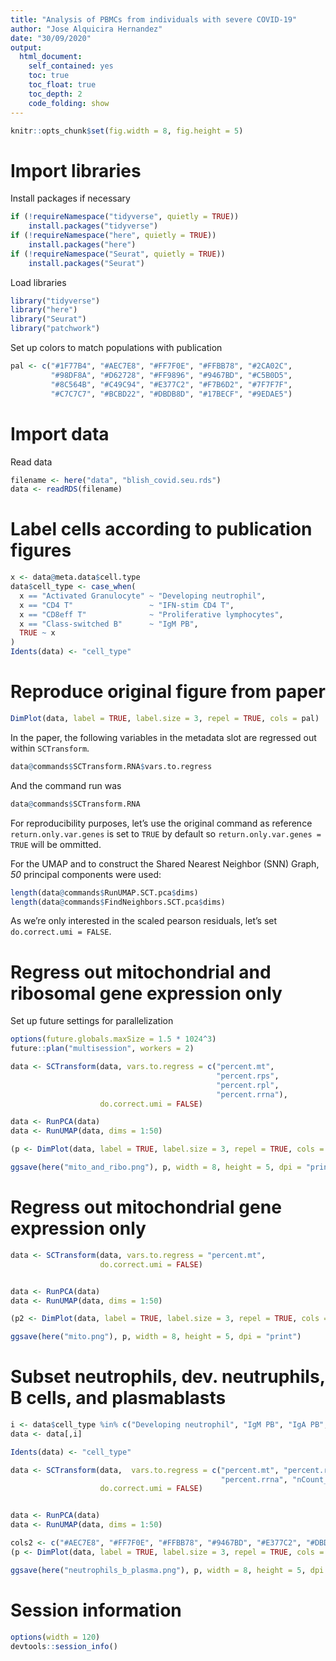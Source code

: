 ```yaml
---
title: "Analysis of PBMCs from individuals with severe COVID-19"
author: "Jose Alquicira Hernandez"
date: "30/09/2020"
output: 
  html_document:
    self_contained: yes
    toc: true
    toc_float: true
    toc_depth: 2
    code_folding: show
---
```


```r
knitr::opts_chunk$set(fig.width = 8, fig.height = 5)
```

# Import libraries

Install packages if necessary

```r
if (!requireNamespace("tidyverse", quietly = TRUE))
    install.packages("tidyverse")
if (!requireNamespace("here", quietly = TRUE))
    install.packages("here")
if (!requireNamespace("Seurat", quietly = TRUE))
    install.packages("Seurat")
```

Load libraries

```r
library("tidyverse")
library("here")
library("Seurat")
library("patchwork")
```

Set up colors to match populations with publication

```r
pal <- c("#1F77B4", "#AEC7E8", "#FF7F0E", "#FFBB78", "#2CA02C",
         "#98DF8A", "#D62728", "#FF9896", "#9467BD", "#C5B0D5",
         "#8C564B", "#C49C94", "#E377C2", "#F7B6D2", "#7F7F7F",
         "#C7C7C7", "#BCBD22", "#DBDB8D", "#17BECF", "#9EDAE5")
```

# Import data

Read data

```r
filename <- here("data", "blish_covid.seu.rds")
data <- readRDS(filename)
```


# Label cells according to publication figures

```r
x <- data@meta.data$cell.type 
data$cell_type <- case_when(
  x == "Activated Granulocyte" ~ "Developing neutrophil",
  x == "CD4 T"                 ~ "IFN-stim CD4 T",
  x == "CD8eff T"              ~ "Proliferative lymphocytes",
  x == "Class-switched B"      ~ "IgM PB",
  TRUE ~ x
)
Idents(data) <- "cell_type"
```

# Reproduce original figure from paper

```r
DimPlot(data, label = TRUE, label.size = 3, repel = TRUE, cols = pal)
```

In the paper, the following variables in the metadata slot are regressed out
within `SCTransform`.

```r
data@commands$SCTransform.RNA$vars.to.regress
```

And the command run was

```r
data@commands$SCTransform.RNA
```

For reproducibility purposes, let's use the original command as reference
`return.only.var.genes` is set to `TRUE` by default so 
`return.only.var.genes = TRUE` will be ommitted.

For the UMAP and to construct the Shared Nearest Neighbor (SNN) Graph, *50* 
principal components were used:


```r
length(data@commands$RunUMAP.SCT.pca$dims)
length(data@commands$FindNeighbors.SCT.pca$dims)
```

As we're only interested in the scaled pearson residuals, let's set
`do.correct.umi = FALSE`.


# Regress out mitochondrial and ribosomal gene expression only

Set up future settings for parallelization

```r
options(future.globals.maxSize = 1.5 * 1024^3)
future::plan("multisession", workers = 2)
```


```r
data <- SCTransform(data, vars.to.regress = c("percent.mt", 
                                              "percent.rps", 
                                              "percent.rpl", 
                                              "percent.rrna"), 
                    do.correct.umi = FALSE)

data <- RunPCA(data)
data <- RunUMAP(data, dims = 1:50)
```

```r
(p <- DimPlot(data, label = TRUE, label.size = 3, repel = TRUE, cols = pal))
```

```r
ggsave(here("mito_and_ribo.png"), p, width = 8, height = 5, dpi = "print")
```


# Regress out mitochondrial gene expression only


```r
data <- SCTransform(data, vars.to.regress = "percent.mt", 
                    do.correct.umi = FALSE)


data <- RunPCA(data)
data <- RunUMAP(data, dims = 1:50)
```

```r
(p2 <- DimPlot(data, label = TRUE, label.size = 3, repel = TRUE, cols = pal))
```

```r
ggsave(here("mito.png"), p, width = 8, height = 5, dpi = "print")
```


# Subset neutrophils, dev. neutruphils, B cells, and plasmablasts


```r
i <- data$cell_type %in% c("Developing neutrophil", "IgM PB", "IgA PB", "IgG PB", "Neutrophil", "B")
data <- data[,i]

Idents(data) <- "cell_type"

data <- SCTransform(data,  vars.to.regress = c("percent.mt", "percent.rps", "percent.rpl",
                                               "percent.rrna", "nCount_RNA", "nFeature_RNA"),
                    do.correct.umi = FALSE)


data <- RunPCA(data)
data <- RunUMAP(data, dims = 1:50)
```


```r
cols2 <- c("#AEC7E8", "#FF7F0E", "#FFBB78", "#9467BD", "#E377C2", "#DBDB8D")
(p <- DimPlot(data, label = TRUE, label.size = 3, repel = TRUE, cols = cols2))
```

```r
ggsave(here("neutrophils_b_plasma.png"), p, width = 8, height = 5, dpi = "print")
```


# Session information

```r
options(width = 120)
devtools::session_info()
```

